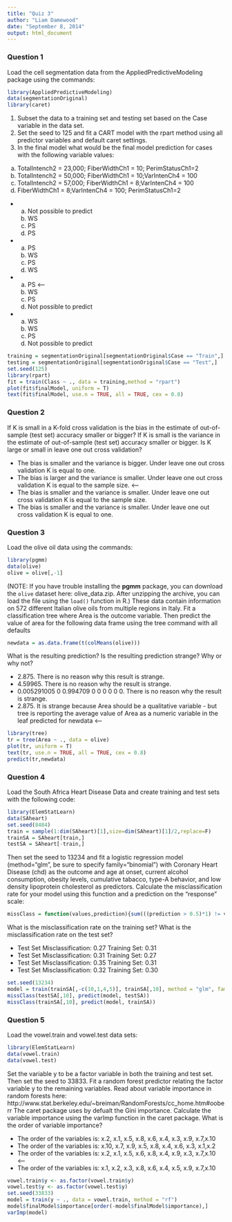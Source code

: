 ```yaml
---
title: "Quiz 3"
author: "Liam Damewood"
date: "September 8, 2014"
output: html_document
---
```

### Question 1
Load the cell segmentation data from the AppliedPredictiveModeling package using the commands:
```r
library(AppliedPredictiveModeling)
data(segmentationOriginal)
library(caret)
```
1. Subset the data to a training set and testing set based on the Case variable in the data set. 
2. Set the seed to 125 and fit a CART model with the rpart method using all predictor variables and default caret settings. 
3. In the final model what would be the final model prediction for cases with the following variable values:
a. TotalIntench2 = 23,000; FiberWidthCh1 = 10; PerimStatusCh1=2 
b. TotalIntench2 = 50,000; FiberWidthCh1 = 10;VarIntenCh4 = 100 
c. TotalIntench2 = 57,000; FiberWidthCh1 = 8;VarIntenCh4 = 100 
d. FiberWidthCh1 = 8;VarIntenCh4 = 100; PerimStatusCh1=2

* a. Not possible to predict 
  b. WS 
  c. PS
  d. PS 
* a. PS 
  b. WS 
  c. PS
  d. WS 
* a. PS <--
  b. WS 
  c. PS
  d. Not possible to predict 
* a. WS 
  b. WS 
  c. PS
  d. Not possible to predict 

```r
training = segmentationOriginal[segmentationOriginal$Case == "Train",]
testing = segmentationOriginal[segmentationOriginal$Case == "Test",]
set.seed(125)
library(rpart)
fit = train(Class ~ ., data = training,method = "rpart")
plot(fit$finalModel, uniform = T)
text(fit$finalModel, use.n = TRUE, all = TRUE, cex = 0.8)
```

### Question 2
If K is small in a K-fold cross validation is the bias in the estimate of out-of-sample (test set) accuracy smaller or bigger? If K is small is the variance in the estimate of out-of-sample (test set) accuracy smaller or bigger. Is K large or small in leave one out cross validation?

* The bias is smaller and the variance is bigger. Under leave one out cross validation K is equal to one.
* The bias is larger and the variance is smaller. Under leave one out cross validation K is equal to the sample size. <--
* The bias is smaller and the variance is smaller. Under leave one out cross validation K is equal to the sample size.
* The bias is smaller and the variance is smaller. Under leave one out cross validation K is equal to one.

### Question 3
Load the olive oil data using the commands:
```r
library(pgmm)
data(olive)
olive = olive[,-1]
```
(NOTE: If you have trouble installing the __pgmm__ package, you can download the `olive` dataset here: olive_data.zip. After unzipping the archive, you can load the file using the `load()` function in R.)
These data contain information on 572 different Italian olive oils from multiple regions in Italy. Fit a classification tree where Area is the outcome variable. Then predict the value of area for the following data frame using the tree command with all defaults
```r
newdata = as.data.frame(t(colMeans(olive)))
```
What is the resulting prediction? Is the resulting prediction strange? Why or why not?

* 2.875. There is no reason why this result is strange.
* 4.59965. There is no reason why the result is strange.
* 0.005291005 0 0.994709 0 0 0 0 0 0. There is no reason why the result is strange.
* 2.875. It is strange because Area should be a qualitative variable - but tree is reporting the average value of Area as a numeric variable in the leaf predicted for newdata <--

```r
library(tree)
tr = tree(Area ~ ., data = olive)
plot(tr, uniform = T)
text(tr, use.n = TRUE, all = TRUE, cex = 0.8)
predict(tr,newdata)
```

### Question 4
Load the South Africa Heart Disease Data and create training and test sets with the following code:
```r
library(ElemStatLearn)
data(SAheart)
set.seed(8484)
train = sample(1:dim(SAheart)[1],size=dim(SAheart)[1]/2,replace=F)
trainSA = SAheart[train,]
testSA = SAheart[-train,]
```
Then set the seed to 13234 and fit a logistic regression model (method="glm", be sure to specify family="binomial") with Coronary Heart Disease (chd) as the outcome and age at onset, current alcohol consumption, obesity levels, cumulative tabacco, type-A behavior, and low density lipoprotein cholesterol as predictors. Calculate the misclassification rate for your model using this function and a prediction on the "response" scale:
```r
missClass = function(values,prediction){sum(((prediction > 0.5)*1) != values)/length(values)}
```
What is the misclassification rate on the training set? What is the misclassification rate on the test set?

* Test Set Misclassification: 0.27 
  Training Set: 0.31
* Test Set Misclassification: 0.31 
  Training Set: 0.27
* Test Set Misclassification: 0.35 
  Training Set: 0.31
* Test Set Misclassification: 0.32 
  Training Set: 0.30

```r
set.seed(13234)
model = train(trainSA[,-c(10,1,4,5)], trainSA[,10], method = "glm", family = "binomial")
missClass(testSA[,10], predict(model, testSA))
missClass(trainSA[,10], predict(model, trainSA))
```

### Question 5
Load the vowel.train and vowel.test data sets:
```r
library(ElemStatLearn)
data(vowel.train)
data(vowel.test) 
```
Set the variable y to be a factor variable in both the training and test set. Then set the seed to 33833. Fit a random forest predictor relating the factor variable y to the remaining variables. Read about variable importance in random forests here: http://www.stat.berkeley.edu/~breiman/RandomForests/cc_home.htm#ooberr The caret package uses by defualt the Gini importance. Calculate the variable importance using the varImp function in the caret package. What is the order of variable importance?

* The order of the variables is:
  x.2, x.1, x.5, x.8, x.6, x.4, x.3, x.9, x.7,x.10
* The order of the variables is:
  x.10, x.7, x.9, x.5, x.8, x.4, x.6, x.3, x.1,x.2
* The order of the variables is:
  x.2, x.1, x.5, x.6, x.8, x.4, x.9, x.3, x.7,x.10 <--
* The order of the variables is:
  x.1, x.2, x.3, x.8, x.6, x.4, x.5, x.9, x.7,x.10

```r
vowel.train$y <- as.factor(vowel.train$y)
vowel.test$y <- as.factor(vowel.test$y)
set.seed(33833)
model = train(y ~ ., data = vowel.train, method = "rf")
model$finalModel$importance[order(-model$finalModel$importance),]
varImp(model)
```